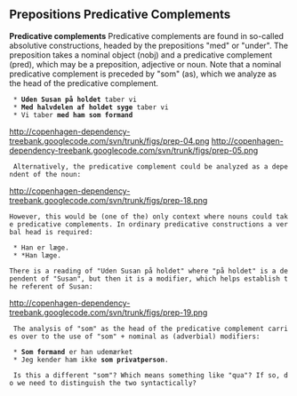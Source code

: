 ==  Prepositions Predicative Complements ==

'''Predicative complements''' Predicative complements are found in so-called absolutive constructions, headed by the prepositions "med" or "under". The preposition takes a nominal object (nobj) and a predicative complement (pred), which may be a preposition, adjective or noun. Note that a nominal predicative complement is preceded by "som" (as), which we analyze as the head of the predicative complement.

  * '''Uden Susan på holdet''' taber vi
  * '''Med halvdelen af holdet syge''' taber vi
  * Vi taber '''med ham som formand'''

http://copenhagen-dependency-treebank.googlecode.com/svn/trunk/figs/prep-04.png http://copenhagen-dependency-treebank.googlecode.com/svn/trunk/figs/prep-05.png

  Alternatively, the predicative complement could be analyzed as a dependent of the noun:

http://copenhagen-dependency-treebank.googlecode.com/svn/trunk/figs/prep-18.png

 However, this would be (one of the) only context where nouns could take predicative complements. In ordinary predicative constructions a verbal head is required:

  * Han er læge.
  * *Han læge.

 There is a reading of "Uden Susan på holdet" where "på holdet" is a dependent of "Susan", but then it is a modifier, which helps establish the referent of Susan:

http://copenhagen-dependency-treebank.googlecode.com/svn/trunk/figs/prep-19.png

  The analysis of "som" as the head of the predicative complement carries over to the use of "som" + nominal as (adverbial) modifiers:

  * '''Som formand''' er han udemærket
  * Jeg kender ham ikke '''som privatperson'''.

  Is this a different "som"? Which means something like "qua"? If so, do we need to distinguish the two syntactically?
